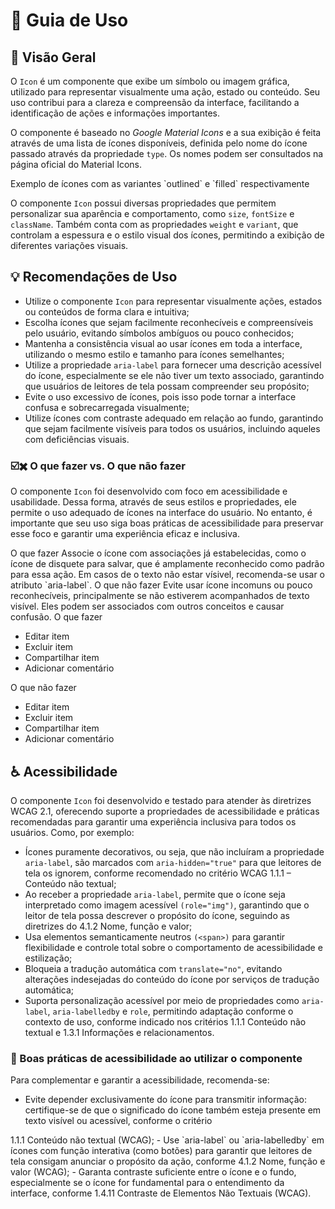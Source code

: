 
<Meta title="Componentes/Icon/Guia de Uso" />

# 🧭  Guia de Uso

## 📘 Visão Geral

O `Icon` é um componente que exibe um símbolo ou imagem gráfica, utilizado para representar visualmente uma ação, estado ou conteúdo. Seu uso contribui para a clareza e compreensão da interface, facilitando a identificação de ações e informações importantes.

O componente é baseado no *Google Material Icons* e a sua exibição é feita através de uma lista de ícones disponíveis, definida pelo nome do ícone passado através da propriedade `type`. Os nomes podem ser consultados na <Link href="https://fonts.google.com/icons?selected=Material+Symbols+Outlined" className="sb-unstyled text-sm" target="_blank">página oficial do Material Icons</Link>.

<Flex align="items-center" justify="justify-center" direction="flex-col">
  <Flex justify="justify-center">
    <Icon type="person" variant="outlined" fontSize="text-6xl" className="sb-unstyled" aria-label="Person Icon com variante Outlined aplicada para exemplicar o uso do componente" />
    <Icon type="person" variant="filled" fontSize="text-6xl" className="sb-unstyled" aria-label="Person Icon com variante Filled aplicada para exemplicar o uso do componente" />
  </Flex>
  <Text className="!mb-0">Exemplo de ícones com as variantes `outlined` e `filled` respectivamente</Text>
</Flex>

O componente `Icon` possui diversas propriedades que permitem personalizar sua aparência e comportamento, como `size`, `fontSize` e `className`. Também conta com as propriedades `weight` e `variant`, que controlam a espessura e o estilo visual dos ícones, permitindo a exibição de diferentes variações visuais.

## 💡 Recomendações de Uso


- Utilize o componente `Icon` para representar visualmente ações, estados ou conteúdos de forma clara e intuitiva;
- Escolha ícones que sejam facilmente reconhecíveis e compreensíveis pelo usuário, evitando símbolos ambíguos ou pouco conhecidos;
- Mantenha a consistência visual ao usar ícones em toda a interface, utilizando o mesmo estilo e tamanho para ícones semelhantes;
- Utilize a propriedade `aria-label` para fornecer uma descrição acessível do ícone, especialmente se ele não tiver um texto associado, garantindo que usuários de leitores de tela possam compreender seu propósito;
- Evite o uso excessivo de ícones, pois isso pode tornar a interface confusa e sobrecarregada visualmente;
- Utilize ícones com contraste adequado em relação ao fundo, garantindo que sejam facilmente visíveis para todos os usuários, incluindo aqueles com deficiências visuais.

### ☑️✖️ O que fazer vs. O que não fazer

O componente `Icon` foi desenvolvido com foco em acessibilidade e usabilidade. Dessa forma, através de seus estilos e propriedades, ele permite o uso adequado de ícones na interface do usuário. No entanto, é importante que seu uso siga boas práticas de acessibilidade para preservar esse foco e garantir uma experiência eficaz e inclusiva.

<Title component="h1" className="!text-h5">Use ícones de fácil reconhecimento e compreensão, com associações claras e estabelecidas entre produtos ou ações.</Title>

<Grid cols="grid-cols-1 md:grid-cols-2" colGap="gap-x-sm" rowGap="gap-y-sm" className="!mb-2xl !mt-lg">
  <Flex direction="flex-col" rowGap="gap-x-sm" colGap="gap-y-sm" radius="rounded-lg" paddingX="px-sm" paddingY="py-sm" className="border border-default-border">
    <Flex direction="flex-col" rowGap="gap-x-sm" colGap="gap-y-nano" className="!mb-sm">
      <Chip variant="outlined" color="success"><Icon type="check_circle" color="inherit" fontSize="text-lg" className="sb-unstyled" /> O que fazer</Chip>
      <Text className="!m-0">Associe o ícone com associações já estabelecidas, como o ícone de disquete para salvar, que é amplamente reconhecido como padrão para essa ação. Em casos de o texto não estar vísivel, recomenda-se usar o atributo `aria-label`.</Text>
    </Flex>
    <Icon color="inherit" type="save" fontSize="text-6xl" className="sb-unstyled text-6xl" aria-label="Ícone de disquete representando a ação de salvar" />
  </Flex>
  <Flex direction="flex-col" rowGap="gap-x-sm" colGap="gap-y-sm" radius="rounded-lg" paddingX="px-sm" paddingY="py-sm" className="border border-default-border">
    <Flex direction="flex-col" rowGap="gap-x-sm" colGap="gap-y-nano" className="!mb-sm">
      <Chip variant="outlined" color="error"><Icon type="cancel" color="inherit" fontSize="text-lg" className="sb-unstyled" /> O que não fazer</Chip>
      <Text className="!m-0">Evite usar ícone incomuns ou pouco reconhecíveis, principalmente se não estiverem acompanhados de texto visível. Eles podem ser associados com outros conceitos e causar confusão.</Text>
    </Flex>
    <Icon color="inherit" type="cloud_download" fontSize="text-6xl" className="sb-unstyled mt-auto" aria-label="Ícone de núvem junto com uma seta para baixo representando a ação de salvar" />
  </Flex>
</Grid>

<Title component="h1" className="!text-h5">Evite usar uma grande quantidade de ícones em um mesmo grupo ou área, isso pode sobrecarregar visualmente o usuário e dificultar a compreensão da interface.</Title>


<Grid cols="grid-cols-1 md:grid-cols-2" colGap="gap-x-sm" rowGap="gap-y-sm" className="!mb-2xl !mt-lg">
  <Flex direction="flex-col" rowGap="gap-x-sm" colGap="gap-y-sm" radius="rounded-lg" paddingX="px-sm" paddingY="py-sm" className="border border-default-border">
    <Chip variant="outlined" color="success"><Icon type="check_circle" color="inherit" fontSize="text-lg" className="sb-unstyled" /> O que fazer</Chip>
    <ul>
      <li>
        <Link className="sb-unstyled flex w-fit">
          Editar item
        </Link>
      </li>
      <li>
        <Link className="sb-unstyled flex w-fit">
          Excluir item
        </Link>
      </li>
      <li>
        <Link className="sb-unstyled flex w-fit">
          Compartilhar item
        </Link>
      </li>
      <li>
        <Link className="sb-unstyled flex w-fit">
          Adicionar comentário
        </Link>
      </li>
    </ul>
  </Flex>
   <Flex direction="flex-col" rowGap="gap-x-sm" colGap="gap-y-sm" radius="rounded-lg" paddingX="px-sm" paddingY="py-sm" className="border border-default-border">
    <Chip variant="outlined" color="error"><Icon type="cancel" color="inherit" fontSize="text-lg" className="sb-unstyled" /> O que não fazer</Chip>
    <ul>
      <li>
        <Link className="sb-unstyled flex w-fit">
          <Icon color="inherit" type="edit" className="sb-unstyled mr-nano" />
          Editar item
        </Link>
      </li>
      <li>
        <Link className="sb-unstyled flex w-fit">
          <Icon color="inherit" type="delete" className="sb-unstyled mr-nano" />
          Excluir item
        </Link>
      </li>
      <li>
        <Link className="sb-unstyled flex w-fit">
          <Icon color="inherit" type="share" className="sb-unstyled mr-nano" />
          Compartilhar item
        </Link>
      </li>
      <li>
        <Link className="sb-unstyled flex w-fit">
          <Icon color="inherit" type="mode_comment" className="sb-unstyled mr-nano" />
          Adicionar comentário
        </Link>
      </li>
    </ul>
  </Flex>
</Grid>

## ♿ Acessibilidade

O componente `Icon` foi desenvolvido e testado para atender às diretrizes WCAG 2.1, oferecendo suporte a propriedades de acessibilidade e práticas recomendadas para garantir uma experiência inclusiva para todos os usuários. Como, por exemplo:

- Ícones puramente decorativos, ou seja, que não incluíram a propriedade `aria-label`, são marcados com `aria-hidden="true"` para que leitores de tela os ignorem, conforme recomendado no critério <Link className="sb-unstyled text-sm" href="https://www.w3.org/WAI/WCAG21/Understanding/non-text-content.html" target="_blank">WCAG 1.1.1 – Conteúdo não textual</Link>;
- Ao receber a propriedade `aria-label`, permite que o ícone seja interpretado como imagem acessível `(role="img")`, garantindo que o leitor de tela possa descrever o propósito do ícone, seguindo as diretrizes do <Link className="sb-unstyled text-sm" href="https://www.w3.org/WAI/WCAG21/Understanding/name-role-value.html" target="_blank">4.1.2 Nome, função e valor</Link>;
- Usa elementos semanticamente neutros `(<span>)` para garantir flexibilidade e controle total sobre o comportamento de acessibilidade e estilização;
- Bloqueia a tradução automática com `translate="no"`, evitando alterações indesejadas do conteúdo do ícone por serviços de tradução automática;
- Suporta personalização acessível por meio de propriedades como `aria-label`, `aria-labelledby` e `role`, permitindo adaptação conforme o contexto de uso, conforme indicado nos critérios <Link className="sb-unstyled text-sm" href="https://www.w3.org/WAI/WCAG21/Understanding/non-text-content.html" target="_blank">1.1.1 Conteúdo não textual</Link> e <Link className="sb-unstyled text-sm" href="https://www.w3.org/WAI/WCAG21/Understanding/info-and-relationships.html" target="_blank">1.3.1 Informações e relacionamentos</Link>.

### 📌 Boas práticas de acessibilidade ao utilizar o componente

Para complementar e garantir a acessibilidade, recomenda-se:

- Evite depender exclusivamente do ícone para transmitir informação: certifique-se de que o significado do ícone também esteja presente em texto visível ou acessível, conforme o critério
<Link className="sb-unstyled text-sm" href="https://www.w3.org/WAI/WCAG21/Understanding/non-text-content.html" target="_blank">1.1.1 Conteúdo não textual (WCAG)</Link>;
- Use `aria-label` ou `aria-labelledby` em ícones com função interativa (como botões) para garantir que leitores de tela consigam anunciar o propósito da ação, conforme
<Link className="sb-unstyled text-sm" href="https://www.w3.org/WAI/WCAG21/Understanding/name-role-value.html" target="_blank">4.1.2 Nome, função e valor (WCAG)</Link>;
- Garanta contraste suficiente entre o ícone e o fundo, especialmente se o ícone for fundamental para o entendimento da interface, conforme
<Link className="sb-unstyled text-sm" href="https://www.w3.org/WAI/WCAG21/Understanding/non-text-contrast.html" target="_blank">1.4.11 Contraste de Elementos Não Textuais (WCAG)</Link>.